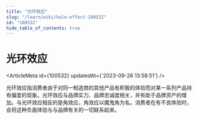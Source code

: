 ```yaml
---
title: "光环效应"
slug: "/learn/wiki/halo-effect-100532"
id: "100532"
hide_table_of_contents: true
---
```



# 光环效应

<ArticleMeta id={100532} updatedAt={'2023-09-26 13:58:51'} />
<div className='border-solid border-b border-t-0 my-4 border-[var(--ifm-color-gray-300)]' />

光环效应指消费者由于对同一制造商的其他产品有积极的体验而对某一系列产品持有偏爱的现象。光环效应与品牌实力、品牌忠诚度相关，并有助于品牌资产的增加。与光环效应相反的是角效应，角效应以魔鬼角为名。消费者在有不良体验时，会将这种负面体验与与品牌有关的一切联系起来。

